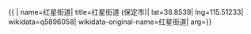 {{ {{{1|PRC admin/showdata}}}|
name=红星街道|
title=红星街道 (保定市)|
lat=38.8539|
lng=115.51233|
wikidata=q5896058|
wikidata-original-name=红星街道|
arg={{{arg|}}}}}
